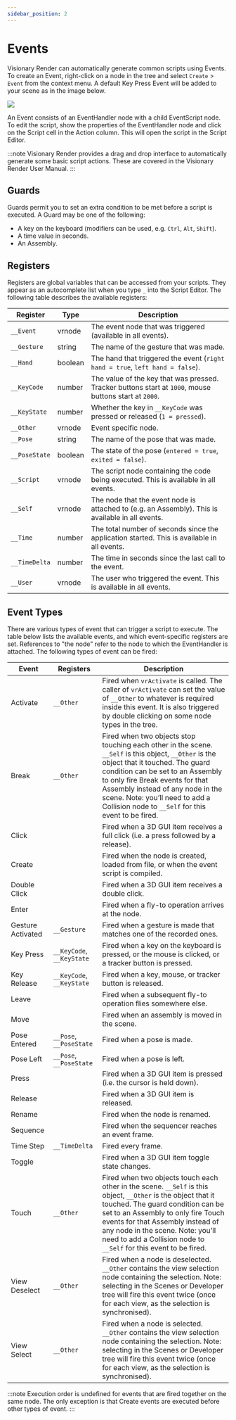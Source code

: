 ```yaml
---
sidebar_position: 2
---
```


# Events

Visionary Render can automatically generate common scripts using Events. To create an Event, right-click on a node in the tree and select `Create` > `Event` from the context menu. A default Key Press Event will be added to your scene as in the image below.

![](/img/visren-prog/script-events.png)

An Event consists of an EventHandler node with a child EventScript node. To edit the script, show the properties of the EventHandler node and click on the Script cell in the Action column. This will open the script in the Script Editor. 

:::note
Visionary Render provides a drag and drop interface to automatically generate some basic script actions. These are covered in the Visionary Render User Manual.
:::

## Guards

Guards permit you to set an extra condition to be met before a script is executed. A Guard may be one of the following:

-	A key on the keyboard (modifiers can be used, e.g. `Ctrl`, `Alt`, `Shift`).
-	A time value in seconds.
-	An Assembly.

## Registers

Registers are global variables that can be accessed from your scripts. They appear as an autocomplete list when you type `_` into the Script Editor. The following table describes the available registers:

| Register      | Type    | Description                              |
| ------------- | ------- | ---------------------------------------- |
| `__Event`     | vrnode  | The event node that was triggered (available in all events). |
| `__Gesture`   | string  | The name of the gesture that was made. |
| `__Hand`      | boolean | The hand that triggered the event (`right hand = true`, `left hand = false`). |
| `__KeyCode`   | number  | The value of the key that was pressed. Tracker buttons start at `1000`, mouse buttons start at `2000`. |
| `__KeyState`  | number  | Whether the key in `__KeyCode` was pressed or released (`1 = pressed`). |
| `__Other`     | vrnode  | Event specific node. |
| `__Pose`      | string  | The name of the pose that was made. |
| `__PoseState` | boolean | The state of the pose (`entered = true`, `exited = false`). |
| `__Script`    | vrnode  | The script node containing the code being executed. This is available in all events. |
| `__Self`      | vrnode  | The node that the event node is attached to (e.g. an Assembly). This is available in all events. |
| `__Time`      | number  | The total number of seconds since the application started. This is available in all events. |
| `__TimeDelta` | number  | The time in seconds since the last call to the event. |
| `__User`      | vrnode  | The user who triggered the event. This is available in all events. |

## Event Types

There are various types of event that can trigger a script to execute. The table below lists the available events, and which event-specific registers are set. References to "the node" refer to the node to which the EventHandler is attached. The following types of event can be fired:

| Event             | Registers                 | Description                              |
| ----------------- | ------------------------- | ---------------------------------------- |
| Activate          | `__Other`                 | Fired when `vrActivate` is called. The caller of `vrActivate` can set the value of `__Other` to whatever is required inside this event. It is also triggered by double clicking on some node types in the tree. |
| Break             | `__Other`                 | Fired when two objects stop touching each other in the scene. `__Self` is this object, `__Other` is the object that it touched. The guard condition can be set to an Assembly to only fire Break events for that Assembly instead of any node in the scene. Note: you’ll need to add a Collision node to `__Self` for this event to be fired. |
| Click             |                           | Fired when a 3D GUI item receives a full click (i.e. a press followed by a release). |
| Create            |                           | Fired when the node is created, loaded from file, or when the event script is compiled. |
| Double Click      |                           | Fired when a 3D GUI item receives a double click. |
| Enter             |                           | Fired when a fly-to operation arrives at the node. |
| Gesture Activated | `__Gesture`               | Fired when a gesture is made that matches one of the recorded ones. |
| Key Press         | `__KeyCode`, `__KeyState` | Fired when a key on the keyboard is pressed, or the mouse is clicked, or a tracker button is pressed. |
| Key Release       | `__KeyCode`, `__KeyState` | Fired when a key, mouse, or tracker button is released. |
| Leave             |                           | Fired when a subsequent fly-to operation flies somewhere else. |
| Move              |                           | Fired when an assembly is moved in the scene. |
| Pose Entered      | `__Pose`, `__PoseState`   | Fired when a pose is made. |
| Pose Left         | `__Pose`, `__PoseState`   | Fired when a pose is left. |
| Press             |                           | Fired when a 3D GUI item is pressed (i.e. the cursor is held down). |
| Release           |                           | Fired when a 3D GUI item is released. |
| Rename            |                           | Fired when the node is renamed. |
| Sequence          |                           | Fired when the sequencer reaches an event frame. |
| Time Step         | `__TimeDelta`             | Fired every frame. |
| Toggle            |                           | Fired when a 3D GUI item toggle state changes. |
| Touch             | `__Other`                 | Fired when two objects touch each other in the scene. `__Self` is this object, `__Other` is the object that it touched. The guard condition can be set to an Assembly to only fire Touch events for that Assembly instead of any node in the scene. Note: you’ll need to add a Collision node to `__Self` for this event to be fired. |
| View Deselect     | `__Other`                 | Fired when a node is deselected. `__Other` contains the view selection node containing the selection. Note: selecting in the Scenes or Developer tree will fire this event twice (once for each view, as the selection is synchronised). |
| View Select       | `__Other`                 | Fired when a node is selected. `__Other` contains the view selection node containing the selection. Note: selecting in the Scenes or Developer tree will fire this event twice (once for each view, as the selection is synchronised). |

:::note
Execution order is undefined for events that are fired together on the same node. The only exception is that Create events are executed before other types of event.
:::

